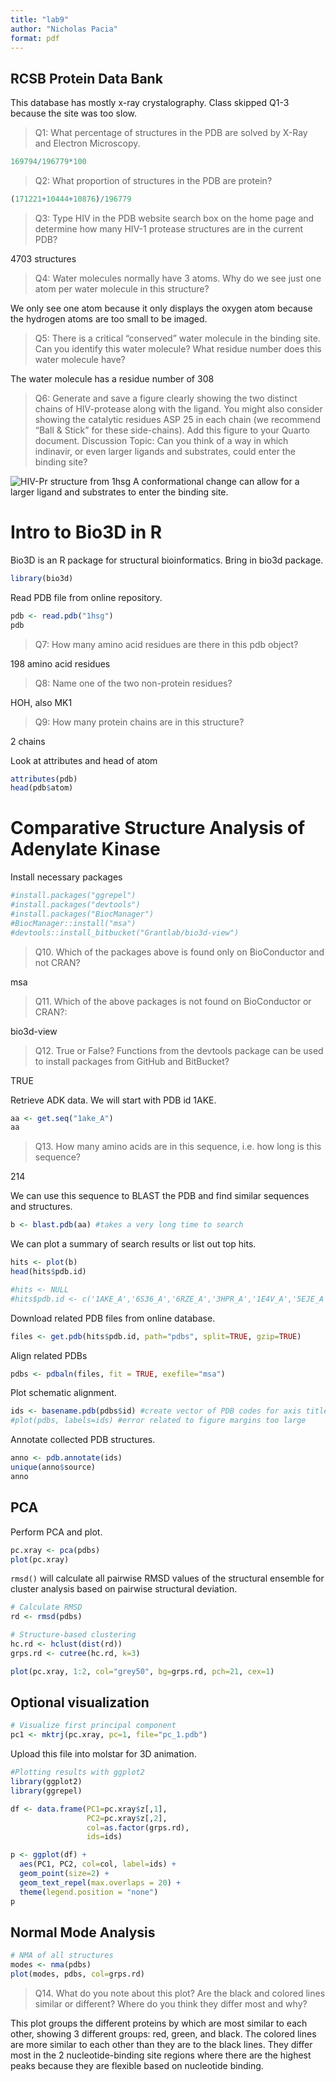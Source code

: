 ```yaml
---
title: "lab9"
author: "Nicholas Pacia"
format: pdf
---
```


## RCSB Protein Data Bank

This database has mostly x-ray crystalography. Class skipped Q1-3 because the site was too slow.

> Q1: What percentage of structures in the PDB are solved by X-Ray and Electron Microscopy.

```r
169794/196779*100
```

> Q2: What proportion of structures in the PDB are protein?

```r
(171221+10444+10876)/196779
```

> Q3: Type HIV in the PDB website search box on the home page and determine how many HIV-1 protease structures are in the current PDB?

4703 structures

> Q4: Water molecules normally have 3 atoms. Why do we see just one atom per water molecule in this structure?

We only see one atom because it only displays the oxygen atom because the hydrogen atoms are too small to be imaged.

> Q5: There is a critical "conserved" water molecule in the binding site. Can you identify this water molecule? What residue number does this water molecule have?

The water molecule has a residue number of 308

> Q6: Generate and save a figure clearly showing the two distinct chains of HIV-protease along with the ligand. You might also consider showing the catalytic residues ASP 25 in each chain (we recommend "Ball & Stick" for these side-chains). Add this figure to your Quarto document. Discussion Topic: Can you think of a way in which indinavir, or even larger ligands and substrates, could enter the binding site?

![HIV-Pr structure from 1hsg](1HSG%20pt3.png)
A conformational change can allow for a larger ligand and substrates to enter the binding site. 

# Intro to Bio3D in R
Bio3D is an R package for structural bioinformatics. Bring in bio3d package.
```r
library(bio3d)
```

Read PDB file from online repository.
```r
pdb <- read.pdb("1hsg")
pdb
```

> Q7: How many amino acid residues are there in this pdb object?

198 amino acid residues

> Q8: Name one of the two non-protein residues?

HOH, also MK1

> Q9: How many protein chains are in this structure?

2 chains

Look at attributes and head of atom
```r
attributes(pdb)
head(pdb$atom)
```

# Comparative Structure Analysis of Adenylate Kinase
Install necessary packages
```r
#install.packages("ggrepel")
#install.packages("devtools")
#install.packages("BiocManager")
#BiocManager::install("msa")
#devtools::install_bitbucket("Grantlab/bio3d-view")
```

>Q10. Which of the packages above is found only on BioConductor and not CRAN? 

msa

>Q11. Which of the above packages is not found on BioConductor or CRAN?: 

bio3d-view

>Q12. True or False? Functions from the devtools package can be used to install packages from GitHub and BitBucket? 

TRUE

Retrieve ADK data. We will start with PDB id 1AKE.
```r
aa <- get.seq("1ake_A")
aa
```

>Q13. How many amino acids are in this sequence, i.e. how long is this sequence?

214

We can use this sequence to BLAST the PDB and find similar sequences and structures.
```r
b <- blast.pdb(aa) #takes a very long time to search
```
We can plot a summary of search results or list out top hits.
```r
hits <- plot(b)
head(hits$pdb.id)

#hits <- NULL
#hits$pdb.id <- c('1AKE_A','6S36_A','6RZE_A','3HPR_A','1E4V_A','5EJE_A','1E4Y_A','3X2S_A','6HAP_A','6HAM_A','4K46_A','3GMT_A','4PZL_A')
```
Download related PDB files from online database.
```r
files <- get.pdb(hits$pdb.id, path="pdbs", split=TRUE, gzip=TRUE)
```
Align related PDBs
```r
pdbs <- pdbaln(files, fit = TRUE, exefile="msa")
```
Plot schematic alignment.
```r
ids <- basename.pdb(pdbs$id) #create vector of PDB codes for axis titles
#plot(pdbs, labels=ids) #error related to figure margins too large
```

Annotate collected PDB structures.
```r
anno <- pdb.annotate(ids)
unique(anno$source)
anno
```

## PCA

Perform PCA and plot.
```r
pc.xray <- pca(pdbs)
plot(pc.xray)
```

`rmsd()` will calculate all pairwise RMSD values of the structural ensemble for cluster analysis based on pairwise structural deviation.
```r
# Calculate RMSD
rd <- rmsd(pdbs)

# Structure-based clustering
hc.rd <- hclust(dist(rd))
grps.rd <- cutree(hc.rd, k=3)

plot(pc.xray, 1:2, col="grey50", bg=grps.rd, pch=21, cex=1)
```

## Optional visualization

```r
# Visualize first principal component
pc1 <- mktrj(pc.xray, pc=1, file="pc_1.pdb")
```
Upload this file into molstar for 3D animation.


```r
#Plotting results with ggplot2
library(ggplot2)
library(ggrepel)

df <- data.frame(PC1=pc.xray$z[,1], 
                 PC2=pc.xray$z[,2], 
                 col=as.factor(grps.rd),
                 ids=ids)

p <- ggplot(df) + 
  aes(PC1, PC2, col=col, label=ids) +
  geom_point(size=2) +
  geom_text_repel(max.overlaps = 20) +
  theme(legend.position = "none")
p
```

## Normal Mode Analysis

```r
# NMA of all structures
modes <- nma(pdbs)
plot(modes, pdbs, col=grps.rd)
```

>Q14. What do you note about this plot? Are the black and colored lines similar or different? Where do you think they differ most and why?

This plot groups the different proteins by which are most similar to each other, showing 3 different groups: red, green, and black. The colored lines are more similar to each other than they are to the black lines. They differ most in the 2 nucleotide-binding site regions where there are the highest peaks because they are flexible based on nucleotide binding.
